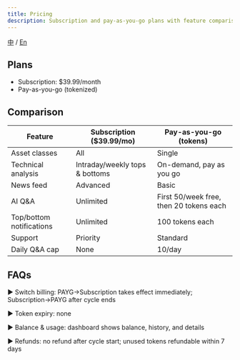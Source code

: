 ```yaml
---
title: Pricing
description: Subscription and pay-as-you-go plans with feature comparison.
---
```


[中](/zh/documentation/pricing) / [En](/en/documentation/pricing)

## Plans
- Subscription: $39.99/month
- Pay-as-you-go (tokenized)

## Comparison

| Feature | Subscription ($39.99/mo) | Pay-as-you-go (tokens) |
| --- | --- | --- |
| Asset classes | All | Single |
| Technical analysis | Intraday/weekly tops & bottoms | On-demand, pay as you go |
| News feed | Advanced | Basic |
| AI Q&A | Unlimited | First 50/week free, then 20 tokens each |
| Top/bottom notifications | Unlimited | 100 tokens each |
| Support | Priority | Standard |
| Daily Q&A cap | None | 10/day |

## FAQs
▶ Switch billing: PAYG→Subscription takes effect immediately; Subscription→PAYG after cycle ends

▶ Token expiry: none

▶ Balance & usage: dashboard shows balance, history, and details

▶ Refunds: no refund after cycle start; unused tokens refundable within 7 days

